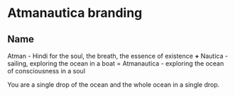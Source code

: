 # Atmanautica branding

## Name
Atman - Hindi for the soul, the breath, the essence of existence
**+**
Nautica - sailing, exploring the ocean in a boat
= Atmanautica - exploring the ocean of consciousness in a soul

You are a single drop of the ocean and the whole ocean in a single drop.